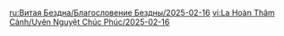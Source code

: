 {{Blessing of the Abyssal Moon
|name       = Stirring
|image      = Spiral Abyss Blessing 91.png
|details    = <li>When a character receives healing, a {{Color|bp|shockwave}} will be unleashed at the character's position, dealing True DMG to nearby opponents. This effect can be triggered once every 3s.</li>
|time_start = 2025-02-16 04:00:00
|time_end   = 2025-03-16 03:59:59
}}
<noinclude>
<!-- interwikis -->
[[ru:Витая Бездна/Благословение Бездны/2025-02-16]]
[[vi:La Hoàn Thâm Cảnh/Uyên Nguyệt Chúc Phúc/2025-02-16]]
</noinclude>